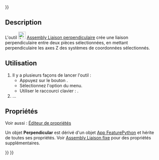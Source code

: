 <languages/>
{{UnfinishedDocu{{#translation:}}}}

{{Docnav/fr
|[[Assembly_CreateJointParallel/fr|Liaison parallèle]]
|[[Assembly_CreateJointAngle/fr|Liaison d'angle]]
|[[Assembly_Workbench/fr|Atelier Assembly]]
|IconL=Assembly_CreateJointParallel.svg
|IconR=Assembly_CreateJointAngle.svg
|IconC=Workbench_Assembly.svg
}}

{{GuiCommand/fr
|Name=Assembly CreateJointPerpendicular
|Name/fr=Assembly Liaison perpendiculaire
|MenuLocation=Assemblage → Créer une liaison perpendiculaire
|Workbenches=[[Assembly_Workbench/fr|Assembly]]
|Shortcut={{KEY|M}}
|Version=1.0
|SeeAlso=
}}

==Description==

L'outil [[Image:Assembly_CreateJointPerpendicular.svg|24px]] [[Assembly_CreateJointPerpendicular/fr|Assembly Liaison perpendiculaire]] crée une liaison perpendiculaire entre deux pièces sélectionnées, en mettant perpendiculaire les axes Z des systèmes de coordonnées sélectionnés.

<span id="Usage"></span>
==Utilisation==

<div class="mw-translate-fuzzy">
# Il y a plusieurs façons de lancer l'outil :
#* Appuyez sur le bouton {{Button|[[Image:Assembly_CreateJointPerpendicular.svg|16px]] [[Assembly_CreateJointPerpendicular/fr|Créer une liaison perpendiculaire]]}}.
#* Sélectionnez l'option {{MenuCommand|Assemblage → [[Image:Assembly_CreateJointPerpendicular.svg|16px]] Créer une liaison perpendiculaire}} du menu.
#* Utiliser le raccourci clavier : {{KEY|M}}.
# ...
</div>

<span id="Properties"></span>
==Propriétés==

Voir aussi : [[Property_editor/fr|Éditeur de propriétés]]

Un objet '''Perpendicular''' est dérivé d'un objet [[App_FeaturePython/fr|App FeaturePython]] et hérite de toutes ses propriétés. Voir [[Assembly_CreateJointFixed/fr#Propriétés|Assembly Liaison fixe]] pour des propriétés supplémentaires.


{{Docnav/fr
|[[Assembly_CreateJointParallel/fr|Liaison parallèle]]
|[[Assembly_CreateJointAngle/fr|Liaison d'angle]]
|[[Assembly_Workbench/fr|Atelier Assembly]]
|IconL=Assembly_CreateJointParallel.svg
|IconR=Assembly_CreateJointAngle.svg
|IconC=Workbench_Assembly.svg
}}

{{Assembly_Tools_navi{{#translation:}}}}
{{Userdocnavi{{#translation:}}}}